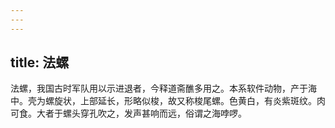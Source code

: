 ```yaml
---
---
---
```

title: 法螺
---



法螺，我国古时军队用以示进退者，今释道斋醮多用之。本系软件动物，产于海中。壳为螺旋状，上部延长，形略似梭，故又称梭尾螺。色黄白，有炎紫斑纹。肉可食。大者于螺头穿孔吹之，发声甚响而远，俗谓之海哱啰。